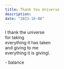 ```yaml
---
title: Thank You Universe
description:
date: "2023-10-08"
---
```


I thank the universe\
for taking\
everything it has taken\
and giving to me\
everything it is giving\

\- balance
